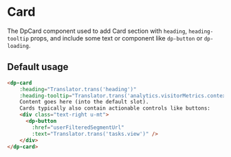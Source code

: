 
<Meta
    title="Components/Card"
    component={DpCard}
/>

# Card

The DpCard component used to add Card section with `heading`, `heading-tooltip` props, and include some text or component
like `dp-button` or `dp-loading`.

## Default usage

```html
<dp-card
    :heading="Translator.trans('heading')"
    :heading-tooltip="Translator.trans('analytics.visitorMetrics.contextualHelp')">
    Content goes here (into the default slot).
    Cards typically also contain actionable controls like buttons:
    <div class="text-right u-mt">
      <dp-button
        :href="userFilteredSegmentUrl"
        :text="Translator.trans('tasks.view')" />
    </div>
</dp-card>
```
